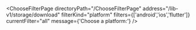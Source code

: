 


<ChooseFilterPage
    directoryPath="/ChooseFilterPage"
    address="/lib-v1/storage/download"
    filterKind="platform"
    filters={['android','ios','flutter']}
    currentFilter="all"
    message={'Choose a platform:'}
/>
